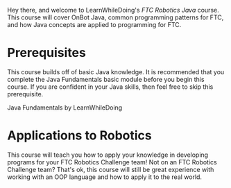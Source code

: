 Hey there, and welcome to LearnWhileDoing's *FTC Robotics Java* course. This course will cover OnBot Java, common programming patterns for FTC, and how Java concepts are applied to programming for FTC.

# Prerequisites

This course builds off of basic Java knowledge. It is recommended that you complete the Java Fundamentals basic module before you begin this course. If you are confident in your Java skills, then feel free to skip this prerequisite.

<Bookmark url="https://learnwhiledoing.org/course/java-fundamentals">

Java Fundamentals by LearnWhileDoing

</Bookmark>

# Applications to Robotics

This course will teach you how to apply your knowledge in developing programs for your FTC Robotics Challenge team!
Not on an FTC Robotics Challenge team? That's ok, this course will still be great experience with working with an OOP language and how to apply it to the real world.
